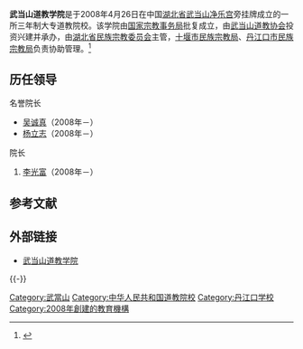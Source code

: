 {{expand|time=2011-10-13T09:28:59+00:00}}

{{Infobox University
|Name=武当山道教学院|
|EnglishName=Mount Wudang Taoist Academy
|SealImage=
|SealInfo＝
|Motto=
|Established=2008年4月26日
|Type=公立，宗教院校|
|President=
| President_title_1 ＝
| President_1 =
|Location={{PRC}}<br>[[湖北省|湖北省]][[丹江口市|丹江口市]][[丹赵路|丹赵路]][[余家营村|余家营村]][[净乐宫|净乐宫]]|
| Campus =
| AreaTotal =	
| Nickname =	
| Celebration = 	
| Mascot =	
| Telephone =
|Website=[http://www.wdsdjxy.com/ 武当山道教学院]
}}

'''武当山道教学院'''是于2008年4月26日在中国[[湖北省|湖北省]][[武当山|武当山]][[净乐宫|净乐宫]]旁挂牌成立的一所三年制大专道教院校。该学院由[[国家宗教事务局|国家宗教事务局]]批复成立，由[[武当山道教协会|武当山道教协会]]投资兴建并承办，由[[湖北省民族宗教委员会|湖北省民族宗教委员会]]主管，[[十堰市民族宗教局|十堰市民族宗教局]]、[[丹江口市民族宗教局|丹江口市民族宗教局]]负责协助管理。<ref>{{Cite web |url=http://www.wdsdjxy.com/article.asp?sid=1727 |title=武当山道教学院2008年大事记，武当山道教学院，于2011-10-13查阅 |access-date=2011-10-13 |archive-url=https://web.archive.org/web/20111122131524/http://www.wdsdjxy.com/article.asp?sid=1727 |archive-date=2011-11-22 |dead-url=yes }}</ref>

== 历任领导 ==
; 名誉院长
* [[吴诚真|吴诚真]]（2008年－） 
* [[杨立志|杨立志]]（2008年－）

; 院长
# [[李光富|李光富]]（2008年－）

==参考文献==
{{reflist}}

== 外部链接 ==
* [http://www.wdsdjxy.com/ 武当山道教学院] {{Wayback|url=http://www.wdsdjxy.com/ |date=20210116170618 }}

{{-}}
{{中国内地宗教院校}}

[[Category:武當山|Category:武當山]]
[[Category:中华人民共和国道教院校|Category:中华人民共和国道教院校]]
[[Category:丹江口学校|Category:丹江口学校]]
[[Category:2008年創建的教育機構|Category:2008年創建的教育機構]]